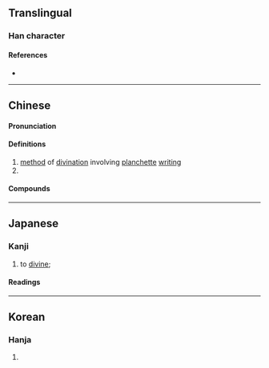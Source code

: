 {{also|稽}}
{{character info}}
<!-- may be replaced by zh-forms -->
==Translingual==

===Han character===
{{Han char|rn=5|rad=乙|as=05|sn=6|four=22610|canj=XYRU,YRU|ids=⿰占乚}}

====References====
* {{Han ref|kx=0084.120|dkj=00182|dj=0171.110|hdz=10053.050|uh=4E69|ud=20073|bh=A5E4|bd=42468}}

----

==Chinese==
{{zh-forms|alt=卟}}

====Pronunciation====
{{zh-pron
|m=jī
|m-s=
|c=gei1
|c-t=
|g=
|h=
|j=
|mb=
|md=
|mn=
|mn-t=
|w=
|x=
|mc=y
|oc=y
|cat=n,v
}}

====Definitions====
{{zh-hanzi}}

# [[method]] of [[divination]] involving [[planchette]] [[writing]]
# {{zh-alt-form|稽|to [[divine]]}}

====Compounds====
{{zh-der|乩童|乩筆|乩壇|乩仙|扶乩|降乩|乩士}}

----

==Japanese==

===Kanji===
{{ja-kanji|grade=|rs=乙05}}

# to [[divine]]; {{non-gloss definition|alternative form of {{m|ja|卟}} or {{m|ja|稽}}.}}

====Readings====
{{ja-readings
|goon=けい
|kanon=けい
|kun=うらな-う<うらな-ふ
}}

----

==Korean==

===Hanja===
{{ko-hanja|hangeul=계|rv=gye|mr=kye}}

# {{rfdef|ko|sort=乙05}}